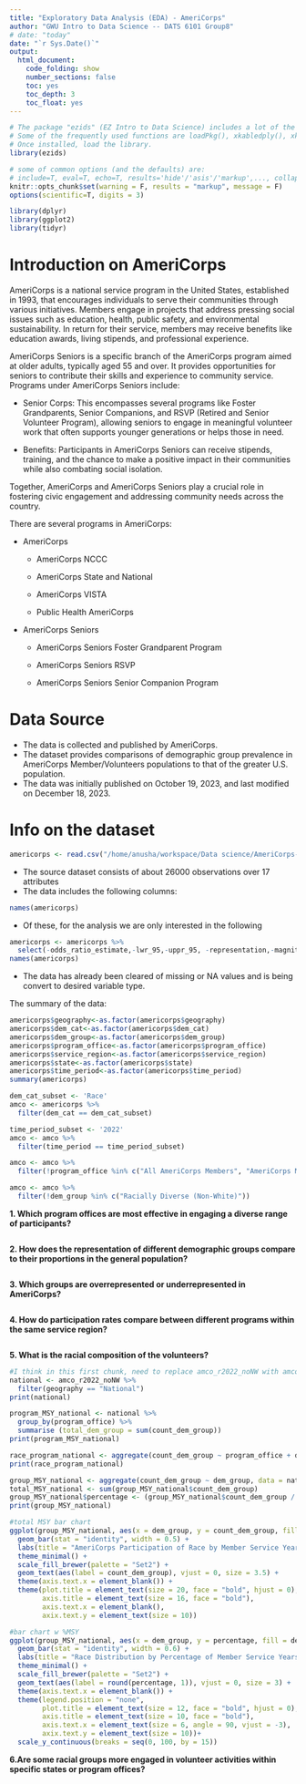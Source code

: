 ```yaml
---
title: "Exploratory Data Analysis (EDA) - AmeriCorps"
author: "GWU Intro to Data Science -- DATS 6101 Group8"
# date: "today"
date: "`r Sys.Date()`"
output:
  html_document:
    code_folding: show
    number_sections: false
    toc: yes
    toc_depth: 3
    toc_float: yes
---
```


```r
# The package "ezids" (EZ Intro to Data Science) includes a lot of the helper functions we developed for the course. 
# Some of the frequently used functions are loadPkg(), xkabledply(), xkablesummary(), uzscale(), etc.
# Once installed, load the library.
library(ezids)
```


```r
# some of common options (and the defaults) are: 
# include=T, eval=T, echo=T, results='hide'/'asis'/'markup',..., collapse=F, warning=T, message=T, error=T, cache=T, fig.width=6, fig.height=4, fig.dim=c(6,4) #inches, fig.align='left'/'center','right', 
knitr::opts_chunk$set(warning = F, results = "markup", message = F)
options(scientific=T, digits = 3) 
```

```r
library(dplyr)
library(ggplot2)
library(tidyr)
```



# Introduction on AmeriCorps

AmeriCorps is a national service program in the United States, established in 1993, that encourages individuals to serve their communities through various initiatives. Members engage in projects that address pressing social issues such as education, health, public safety, and environmental sustainability. In return for their service, members may receive benefits like education awards, living stipends, and professional experience.


AmeriCorps Seniors is a specific branch of the AmeriCorps program aimed at older adults, typically aged 55 and over. It provides opportunities for seniors to contribute their skills and experience to community service. Programs under AmeriCorps Seniors include:

  * Senior Corps: This encompasses several programs like Foster Grandparents, Senior Companions, and RSVP (Retired and Senior Volunteer Program), allowing seniors to engage in meaningful volunteer work that often supports younger generations or helps those in need.

  * Benefits: Participants in AmeriCorps Seniors can receive stipends, training, and the chance to make a positive impact in their communities while also combating social isolation.

Together, AmeriCorps and AmeriCorps Seniors play a crucial role in fostering civic engagement and addressing community needs across the country.


[AmeriCorps]: https://americorps.gov/


There are several programs in AmeriCorps:

* AmeriCorps

  * AmeriCorps NCCC
  
  * AmeriCorps State and National
  
  * AmeriCorps VISTA
  
  * Public Health AmeriCorps
  
* AmeriCorps Seniors

  * AmeriCorps Seniors Foster Grandparent Program
  
  * AmeriCorps Seniors RSVP
  
  * AmeriCorps Seniors Senior Companion Program
  

# Data Source

* The data is collected and published by AmeriCorps.
* The dataset provides comparisons of demographic group prevalence in AmeriCorps Member/Volunteers populations to that of the greater U.S. population. 
* The data was initially published on October 19, 2023, and last modified on December 18, 2023.

[Data]: https://catalog.data.gov/dataset/americorps-participant-demographics-data


# Info on the dataset

```r
americorps <- read.csv("/home/anusha/workspace/Data science/AmeriCorps-Volunteers/AmeriCorps_Participant_Demographics_Data.csv", header =TRUE)
```
* The source dataset consists of about 26000 observations over 17 attributes 
* The data includes the following columns:
```r
names(americorps)
```

* Of these, for the analysis we are only interested in the following
```r
americorps <- americorps %>%
  select(-odds_ratio_estimate,-lwr_95,-uppr_95, -representation,-magnitude_range_size, -significant)
names(americorps)
```

* The data has already been cleared of missing or NA values and is being convert to desired variable type.

The summary of the data:
```r
americorps$geography<-as.factor(americorps$geography)
americorps$dem_cat<-as.factor(americorps$dem_cat)
americorps$dem_group<-as.factor(americorps$dem_group)
americorps$program_office<-as.factor(americorps$program_office)
americorps$service_region<-as.factor(americorps$service_region)
americorps$state<-as.factor(americorps$state)
americorps$time_period<-as.factor(americorps$time_period)
summary(americorps)
```


```r
dem_cat_subset <- 'Race'
amco <- americorps %>%
  filter(dem_cat == dem_cat_subset)

time_period_subset <- '2022'
amco <- amco %>%
  filter(time_period == time_period_subset)

amco <- amco %>%
  filter(!program_office %in% c("All AmeriCorps Members", "AmeriCorps Member Programs (no NCCC)", "AmeriCorps Seniors (All)"))

amco <- amco %>%
  filter(!dem_group %in% c("Racially Diverse (Non-White)"))
```


**1. Which program offices are most effective in engaging a diverse range of participants?**
```r
```

**2. How does the representation of different demographic groups compare to their proportions in the general population?**
```r
```
**3. Which groups are overrepresented or underrepresented in AmeriCorps?**
```r
```
**4. How do participation rates compare between different programs within the same service region?**
```r
```
**5. What is the racial composition of the volunteers?**
```r
#I think in this first chunk, need to replace amco_r2022_noNW with amco because that's how it's subsetted at the beginning? Also think this question should go to #1. I reordered the question on the ppt as well so they make more sense (ie go from least to most specific)
national <- amco_r2022_noNW %>%
  filter(geography == "National")
print(national)

program_MSY_national <- national %>%
  group_by(program_office) %>%
  summarise (total_dem_group = sum(count_dem_group))
print(program_MSY_national)

race_program_national <- aggregate(count_dem_group ~ program_office + dem_group, data = national, sum)
print(race_program_national)

group_MSY_national <- aggregate(count_dem_group ~ dem_group, data = national, sum)
total_MSY_national <- sum(group_MSY_national$count_dem_group)
group_MSY_national$percentage <- (group_MSY_national$count_dem_group / total_MSY_national) * 100
print(group_MSY_national)

#total MSY bar chart
ggplot(group_MSY_national, aes(x = dem_group, y = count_dem_group, fill = dem_group)) +
  geom_bar(stat = "identity", width = 0.5) +
  labs(title = "AmeriCorps Participation of Race by Member Service Years (MSY)", x = "Race", y = "MSY") +
  theme_minimal() +
  scale_fill_brewer(palette = "Set2") + 
  geom_text(aes(label = count_dem_group), vjust = 0, size = 3.5) +
  theme(axis.text.x = element_blank()) +
  theme(plot.title = element_text(size = 20, face = "bold", hjust = 0),
        axis.title = element_text(size = 16, face = "bold"),
        axis.text.x = element_blank(),
        axix.text.y = element_text(size = 10))

#bar chart w %MSY
ggplot(group_MSY_national, aes(x = dem_group, y = percentage, fill = dem_group)) +
  geom_bar(stat = "identity", width = 0.6) +
  labs(title = "Race Distribution by Percentage of Member Service Years (MSY)", x = "Race", y = "MSY(%)") +
  theme_minimal() +
  scale_fill_brewer(palette = "Set2") + 
  geom_text(aes(label = round(percentage, 1)), vjust = 0, size = 3) +
  theme(axis.text.x = element_blank()) +
  theme(legend.position = "none",
        plot.title = element_text(size = 12, face = "bold", hjust = 0),
        axis.title = element_text(size = 10, face = "bold"),
        axis.text.x = element_text(size = 6, angle = 90, vjust = -3),
        axix.text.y = element_text(size = 10))+
  scale_y_continuous(breaks = seq(0, 100, by = 15))
```
**6.Are some racial groups more engaged in volunteer activities within specific states or program offices?**
```r
```
